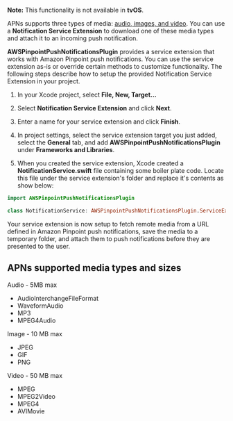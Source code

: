 <Callout warning>

**Note:** This functionality is not available in **tvOS**.

</Callout>

APNs supports three types of media: [audio, images, and video](#apns-supported-media-types-and-sizes). You can use a **Notification Service Extension** to download one of these media types and attach it to an incoming push notification.

**AWSPinpointPushNotificationsPlugin** provides a service extension that works with Amazon Pinpoint push notifications. You can use the service extension as-is or override certain methods to customize functionality. The following steps describe how to setup the provided Notification Service Extension in your project.

1. In your Xcode project, select **File, New, Target...**

 

2. Select **Notification Service Extension** and click **Next**.

 

3. Enter a name for your service extension and click **Finish**.

 

4. In project settings, select the service extension target you just added, select the **General** tab, and add **AWSPinpointPushNotificationsPlugin** under **Frameworks and Libraries**.

 

5. When you created the service extension, Xcode created a **NotificationService.swift** file containing some boiler plate code. Locate this file under the service extension's folder and replace it's contents as show below:

 

```swift
import AWSPinpointPushNotificationsPlugin

class NotificationService: AWSPinpointPushNotificationsPlugin.ServiceExtension {}
```

Your service extension is now setup to fetch remote media from a URL defined in Amazon Pinpoint push notifications, save the media to a temporary folder, and attach them to push notifications before they are presented to the user.

## APNs supported media types and sizes

Audio - 5MB max
- AudioInterchangeFileFormat
- WaveformAudio
- MP3
- MPEG4Audio

Image - 10 MB max
- JPEG
- GIF
- PNG

Video - 50 MB max
- MPEG
- MPEG2Video
- MPEG4
- AVIMovie
